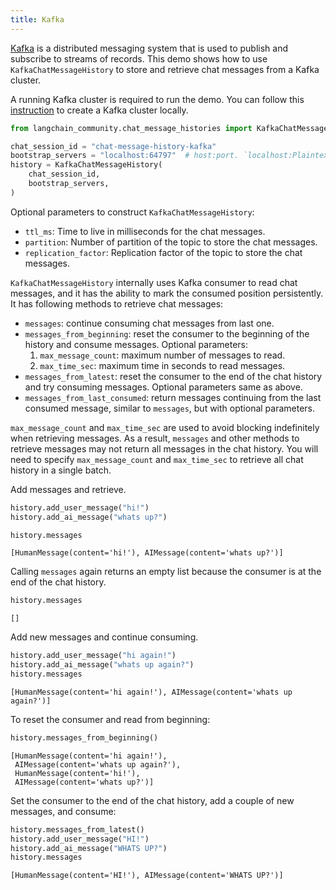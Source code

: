 ```yaml
---
title: Kafka
---
```


[Kafka](https://github.com/apache/kafka) is a distributed messaging system that is used to publish and subscribe to streams of records. 
This demo shows how to use `KafkaChatMessageHistory` to store and retrieve chat messages from a Kafka cluster.

A running Kafka cluster is required to run the demo. You can follow this [instruction](https://developer.confluent.io/get-started/python) to create a Kafka cluster locally.


```python
from langchain_community.chat_message_histories import KafkaChatMessageHistory

chat_session_id = "chat-message-history-kafka"
bootstrap_servers = "localhost:64797"  # host:port. `localhost:Plaintext Ports` if setup Kafka cluster locally
history = KafkaChatMessageHistory(
    chat_session_id,
    bootstrap_servers,
)
```

Optional parameters to construct `KafkaChatMessageHistory`:
 - `ttl_ms`: Time to live in milliseconds for the chat messages.
 - `partition`: Number of partition of the topic to store the chat messages.
 - `replication_factor`: Replication factor of the topic to store the chat messages.

`KafkaChatMessageHistory` internally uses Kafka consumer to read chat messages, and it has the ability to mark the consumed position persistently. It has following methods to retrieve chat messages:
- `messages`: continue consuming chat messages from last one.
- `messages_from_beginning`: reset the consumer to the beginning of the history and consume messages. Optional parameters:
    1. `max_message_count`: maximum number of messages to read.
    2. `max_time_sec`: maximum time in seconds to read messages.
- `messages_from_latest`: reset the consumer to the end of the chat history and try consuming messages. Optional parameters same as above.
- `messages_from_last_consumed`: return messages continuing from the last consumed message, similar to `messages`, but with optional parameters.

`max_message_count` and `max_time_sec` are used to avoid blocking indefinitely when retrieving messages.
As a result, `messages` and other methods to retrieve messages may not return all messages in the chat history. You will need to specify `max_message_count` and `max_time_sec` to retrieve all chat history in a single batch.


Add messages and retrieve.


```python
history.add_user_message("hi!")
history.add_ai_message("whats up?")

history.messages
```



```output
[HumanMessage(content='hi!'), AIMessage(content='whats up?')]
```


Calling `messages` again returns an empty list because the consumer is at the end of the chat history.


```python
history.messages
```



```output
[]
```


Add new messages and continue consuming.


```python
history.add_user_message("hi again!")
history.add_ai_message("whats up again?")
history.messages
```



```output
[HumanMessage(content='hi again!'), AIMessage(content='whats up again?')]
```


To reset the consumer and read from beginning:


```python
history.messages_from_beginning()
```



```output
[HumanMessage(content='hi again!'),
 AIMessage(content='whats up again?'),
 HumanMessage(content='hi!'),
 AIMessage(content='whats up?')]
```


Set the consumer to the end of the chat history, add a couple of new messages, and consume:


```python
history.messages_from_latest()
history.add_user_message("HI!")
history.add_ai_message("WHATS UP?")
history.messages
```



```output
[HumanMessage(content='HI!'), AIMessage(content='WHATS UP?')]
```
